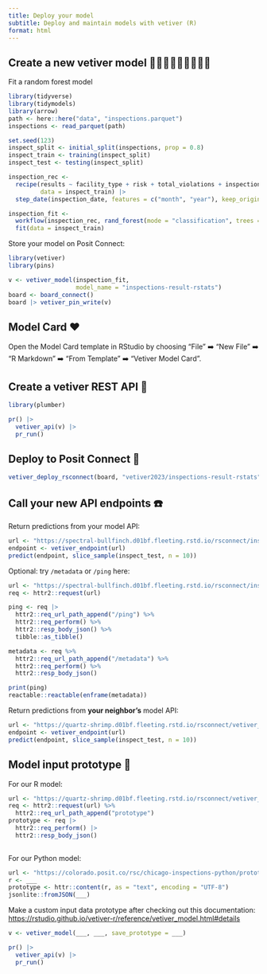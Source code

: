 ```yaml
---
title: Deploy your model
subtitle: Deploy and maintain models with vetiver (R)
format: html
---
```


## Create a new vetiver model 🌳🌴🌲🌲🌴🌳🌴🌳🌲

Fit a random forest model

```r
library(tidyverse)
library(tidymodels)
library(arrow)
path <- here::here("data", "inspections.parquet")
inspections <- read_parquet(path)

set.seed(123)
inspect_split <- initial_split(inspections, prop = 0.8)
inspect_train <- training(inspect_split)
inspect_test <- testing(inspect_split)

inspection_rec <- 
  recipe(results ~ facility_type + risk + total_violations + inspection_date, 
         data = inspect_train) |> 
  step_date(inspection_date, features = c("month", "year"), keep_original_cols = FALSE)

inspection_fit <-
  workflow(inspection_rec, rand_forest(mode = "classification", trees = 1e3)) |> 
  fit(data = inspect_train)
```

Store your model on Posit Connect:

```r
library(vetiver)
library(pins)

v <- vetiver_model(inspection_fit, 
                   model_name = "inspections-result-rstats")
board <- board_connect()
board |> vetiver_pin_write(v)
```

## Model Card ❤️

Open the Model Card template in RStudio by choosing "File" ➡️ "New File" ➡️ "R Markdown" ➡️ "From Template" ➡️ "Vetiver Model Card".  

## Create a vetiver REST API 🏺

```r
library(plumber)

pr() |>
  vetiver_api(v) |>
  pr_run()
```

## Deploy to Posit Connect 🚀

```r
vetiver_deploy_rsconnect(board, "vetiver2023/inspections-result-rstats")
```

## Call your new API endpoints ☎️

Return predictions from your model API:

```r
url <- "https://spectral-bullfinch.d01bf.fleeting.rstd.io/rsconnect/inspection-rf-api/predict"
endpoint <- vetiver_endpoint(url)
predict(endpoint, slice_sample(inspect_test, n = 10))
```

Optional: try `/metadata` or `/ping` here:

```r
url <- "https://spectral-bullfinch.d01bf.fleeting.rstd.io/rsconnect/inspection-rf-api/"
req <- httr2::request(url) 

ping <- req |>
  httr2::req_url_path_append("/ping") %>%
  httr2::req_perform() %>%
  httr2::resp_body_json() %>%
  tibble::as_tibble()

metadata <- req %>%
  httr2::req_url_path_append("/metadata") %>%
  httr2::req_perform() %>%
  httr2::resp_body_json() 

print(ping)
reactable::reactable(enframe(metadata))
```

Return predictions from **your neighbor's** model API:

```r
url <- "https://quartz-shrimp.d01bf.fleeting.rstd.io/rsconnect/vetiver_rf_jrose/predict"
endpoint <- vetiver_endpoint(url)
predict(endpoint, slice_sample(inspect_test, n = 10))
```


## Model input prototype 🔀

For our R model:

```r
url <- "https://quartz-shrimp.d01bf.fleeting.rstd.io/rsconnect/vetiver_rf_jrose/"
req <- httr2::request(url) %>%
  httr2::req_url_path_append("prototype")
prototype <- req |>
  httr2::req_perform() |>
  httr2::resp_body_json()
  
```

For our Python model:

```r
url <- "https://colorado.posit.co/rsc/chicago-inspections-python/prototype/"
r <- ___
prototype <- httr::content(r, as = "text", encoding = "UTF-8")
jsonlite::fromJSON(___)
```

Make a custom input data prototype after checking out this documentation:
<https://rstudio.github.io/vetiver-r/reference/vetiver_model.html#details>

```r
v <- vetiver_model(___, ___, save_prototype = ___)

pr() |>
  vetiver_api(v) |>
  pr_run()
```

